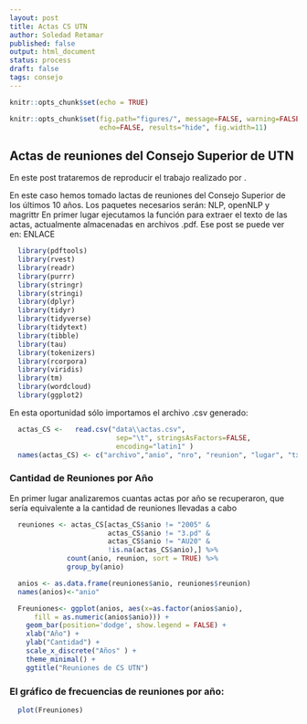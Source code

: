 ---
layout: post
title: Actas CS UTN
author: Soledad Retamar
published: false
output: html_document
status: process
draft: false
tags: consejo
---

```{r setup, include=FALSE}
knitr::opts_chunk$set(echo = TRUE)
```
```{r global_options, echo=FALSE}
knitr::opts_chunk$set(fig.path="figures/", message=FALSE, warning=FALSE,
                      echo=FALSE, results="hide", fig.width=11)
```

## Actas de reuniones del Consejo Superior de UTN
En este post trataremos de reproducir el trabajo realizado por .

En este caso hemos tomado lactas de reuniones del Consejo Superior de los últimos 10 años.
Los paquetes necesarios serán: NLP, openNLP y magrittr
En primer lugar ejecutamos la función para extraer el texto de las actas, actualmente almacenadas en archivos .pdf. Ese post se puede ver en: ENLACE
```{r, echo=FALSE}
  library(pdftools)
  library(rvest)
  library(readr)
  library(purrr)
  library(stringr)
  library(stringi)
  library(dplyr)
  library(tidyr)
  library(tidyverse)
  library(tidytext)
  library(tibble)
  library(tau)
  library(tokenizers)
  library(rcorpora)
  library(viridis)
  library(tm)
  library(wordcloud)
  library(ggplot2)
```

En esta oportunidad sólo importamos el archivo .csv generado:
```{r, echo=TRUE}
  actas_CS <-   read.csv("data\\actas.csv", 
                          sep="\t", stringsAsFactors=FALSE, 
                          encoding="latin1" )
  names(actas_CS) <- c("archivo","anio", "nro", "reunion", "lugar", "txt")
```

### Cantidad de Reuniones por Año
En primer lugar analizaremos cuantas actas por año se recuperaron, que sería equivalente a la cantidad de reuniones llevadas a cabo
```{r, echo=TRUE}
  reuniones <- actas_CS[actas_CS$anio != "2005" & 
                        actas_CS$anio != "3.pd" & 
                        actas_CS$anio != "AU20" & 
                        !is.na(actas_CS$anio),] %>% 
              count(anio, reunion, sort = TRUE) %>% 
              group_by(anio)

  anios <- as.data.frame(reuniones$anio, reuniones$reunion)
  names(anios)<-"anio"

  Freuniones<- ggplot(anios, aes(x=as.factor(anios$anio), 
      fill = as.numeric(anios$anio))) + 
    geom_bar(position='dodge', show.legend = FALSE) + 
    xlab("Año") + 
    ylab("Cantidad") + 
    scale_x_discrete("Años" ) + 
    theme_minimal() +
    ggtitle("Reuniones de CS UTN")
```
### El gráfico de frecuencias de reuniones por año:
```{r simpleplot, fig.path='../sole_blog/figures/'}
  plot(Freuniones)
```
